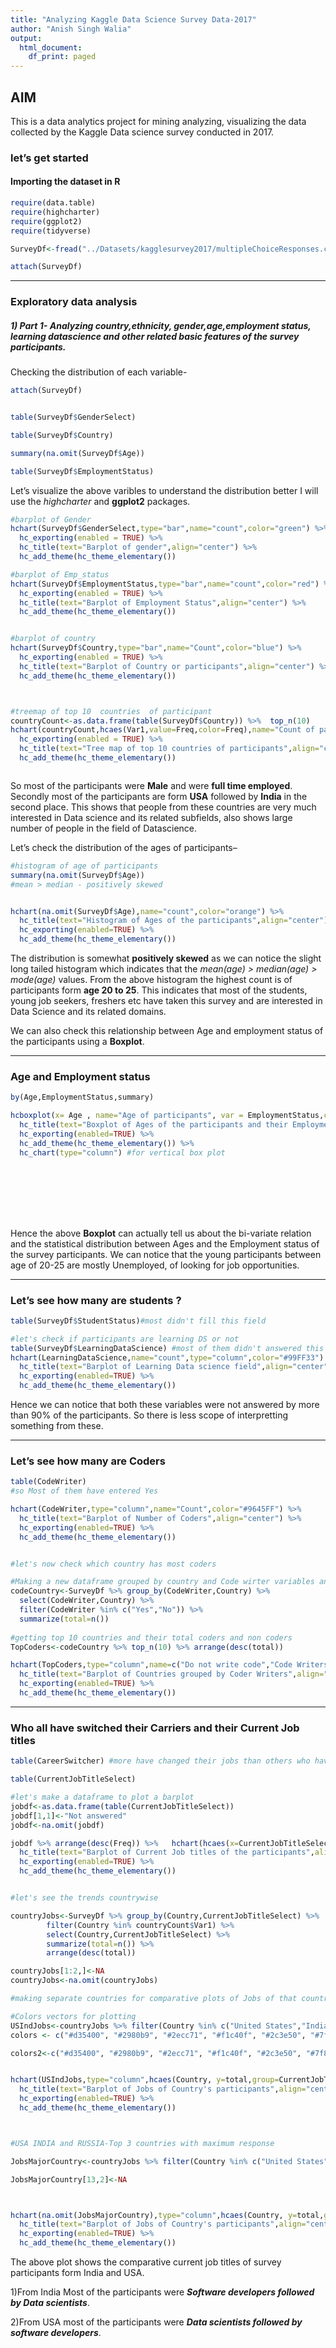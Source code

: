 ```yaml
---
title: "Analyzing Kaggle Data Science Survey Data-2017"
author: "Anish Singh Walia"
output:
  html_document:
    df_print: paged
---
```


## AIM 

This is a data analytics project for mining analyzing, visualizing the data collected by the Kaggle Data science survey conducted in 2017.


### let's get started

#### Importing the dataset in R


```r

require(data.table)
require(highcharter)
require(ggplot2)
require(tidyverse)

SurveyDf<-fread("../Datasets/kagglesurvey2017/multipleChoiceResponses.csv") #for faster data reading

attach(SurveyDf)
```


-------------------


### Exploratory data analysis


##### 1) Part 1- Analyzing country,ethnicity, gender,age,employment status, learning datascience and other related basic features of the survey participants.

Checking the distribution of each variable-
```r
attach(SurveyDf)


table(SurveyDf$GenderSelect)

table(SurveyDf$Country)

summary(na.omit(SurveyDf$Age))

table(SurveyDf$EmploymentStatus)


```


Let's visualize the above varibles to understand the distribution better
I will use the _highcharter_ and __ggplot2__ packages.

```r
#barplot of Gender
hchart(SurveyDf$GenderSelect,type="bar",name="count",color="green") %>%
  hc_exporting(enabled = TRUE) %>%
  hc_title(text="Barplot of gender",align="center") %>%
  hc_add_theme(hc_theme_elementary()) 

#barplot of Emp_status
hchart(SurveyDf$EmploymentStatus,type="bar",name="count",color="red") %>% 
  hc_exporting(enabled = TRUE) %>%
  hc_title(text="Barplot of Employment Status",align="center") %>%
  hc_add_theme(hc_theme_elementary()) 


#barplot of country
hchart(SurveyDf$Country,type="bar",name="Count",color="blue") %>% 
  hc_exporting(enabled = TRUE) %>%
  hc_title(text="Barplot of Country or participants",align="center") %>%
  hc_add_theme(hc_theme_elementary()) 



#treemap of top 10  countries  of participant
countryCount<-as.data.frame(table(SurveyDf$Country)) %>%  top_n(10) 
hchart(countryCount,hcaes(Var1,value=Freq,color=Freq),name="Count of participants",type="treemap") %>%
  hc_exporting(enabled = TRUE) %>%
  hc_title(text="Tree map of top 10 countries of participants",align="center") %>%
  hc_add_theme(hc_theme_elementary()) 



```


So most of the participants were __Male__ and were __full time employed__. Secondly most of the participants are form __USA__ followed by __India__ in the second place.
This shows that people from these countries are very much interested in Data science and its related subfields, also shows large number of people in the field of Datascience.


Let's check the distribution of the ages of participants--




```r

#histogram of age of participants
summary(na.omit(SurveyDf$Age))
#mean > median - positively skewed


hchart(na.omit(SurveyDf$Age),name="count",color="orange") %>%
  hc_title(text="Histogram of Ages of the participants",align="center") %>%
  hc_exporting(enabled=TRUE) %>%
  hc_add_theme(hc_theme_elementary())

```

The distribution is somewhat __positively skewed__ as we can notice the slight long tailed histogram which indicates that the *mean(age) > median(age) > mode(age) * values.
From the above histogram the highest count is of participants form __age 20 to 25__. This indicates that most of the students, young job seekers, freshers etc have taken this survey and are interested in Data Science and its related domains.

We can also check this relationship between Age and employment status of the participants using a __Boxplot__.


---------------------------



### Age and Employment status

```r
by(Age,EmploymentStatus,summary)

hcboxplot(x= Age , name="Age of participants", var = EmploymentStatus,color="purple",outliers = FALSE) %>%
  hc_title(text="Boxplot of Ages of the participants and their Employment Status",align="center") %>%
  hc_exporting(enabled=TRUE) %>%
  hc_add_theme(hc_theme_elementary()) %>% 
  hc_chart(type="column") #for vertical box plot









```
Hence the above __Boxplot__ can actually tell us about the bi-variate relation and the statistical distribution between Ages and the Employment status of the survey participants. We can notice that the young participants between age of 20-25 are mostly Unemployed, of looking for job opportunities.





---------------------------------


### Let's see how many are students ?

```r
table(SurveyDf$StudentStatus)#most didn't fill this field

#let's check if participants are learning DS or not
table(SurveyDf$LearningDataScience) #most of them didn't answered this too
hchart(LearningDataScience,name="count",type="column",color="#99FF33") %>%
  hc_title(text="Barplot of Learning Data science field",align="center") %>%
  hc_exporting(enabled=TRUE) %>%
  hc_add_theme(hc_theme_elementary())


```

Hence we can notice that both these variables were not answered by more than 90% of the participants. So there is less scope of interpretting something from these.


------------------------


### Let's see how many are Coders

```r
table(CodeWriter)
#so Most of them have entered Yes

hchart(CodeWriter,type="column",name="Count",color="#9645FF") %>%
  hc_title(text="Barplot of Number of Coders",align="center") %>%
  hc_exporting(enabled=TRUE) %>%
  hc_add_theme(hc_theme_elementary())


#let's now check which country has most coders

#Making a new dataframe grouped by country and Code wirter variables and summarized by the count of each
codeCountry<-SurveyDf %>% group_by(CodeWriter,Country) %>% 
  select(CodeWriter,Country) %>%
  filter(CodeWriter %in% c("Yes","No")) %>%
  summarize(total=n())
  
#getting top 10 countries and their total coders and non coders
TopCoders<-codeCountry %>% top_n(10) %>% arrange(desc(total))

hchart(TopCoders,type="column",name=c("Do not write code","Code Writers"),hcaes(x=Country,y=total,group=CodeWriter),color=c("black","#FF4040") ) %>%
  hc_title(text="Barplot of Countries grouped by Coder Writers",align="center") %>%
  hc_exporting(enabled=TRUE) %>%
  hc_add_theme(hc_theme_elementary())


```

---------------

### Who all have switched their Carriers and their Current Job titles


```r

table(CareerSwitcher) #more have changed their jobs than others who haven't

table(CurrentJobTitleSelect)

#let's make a dataframe to plot a barplot
jobdf<-as.data.frame(table(CurrentJobTitleSelect))
jobdf[1,1]<-"Not answered"
jobdf<-na.omit(jobdf)

jobdf %>% arrange(desc(Freq)) %>%   hchart(hcaes(x=CurrentJobTitleSelect,y=Freq),name="Count",color="#751A75",type="column") %>%
  hc_title(text="Barplot of Current Job titles of the participants",align="center") %>%
  hc_exporting(enabled=TRUE) %>%
  hc_add_theme(hc_theme_elementary())


#let's see the trends countrywise

countryJobs<-SurveyDf %>% group_by(Country,CurrentJobTitleSelect) %>%
        filter(Country %in% countryCount$Var1) %>%
        select(Country,CurrentJobTitleSelect) %>%
        summarize(total=n()) %>%
        arrange(desc(total))

countryJobs[1:2,]<-NA
countryJobs<-na.omit(countryJobs)

#making separate countries for comparative plots of Jobs of that country's participants.

#Colors vectors for plotting
USIndJobs<-countryJobs %>% filter(Country %in% c("United States","India"))
colors <- c("#d35400", "#2980b9", "#2ecc71", "#f1c40f", "#2c3e50", "#7f8c8d","#000004", "#3B0F70", "#8C2981", "#DE4968", "#FE9F6D", "#FCFDBF","#ffb3b3","#66ff33","#00b3b3","#4d4dff")

colors2<-c("#d35400", "#2980b9", "#2ecc71", "#f1c40f", "#2c3e50", "#7f8c8d","#000004", "#3B0F70", "#8C2981", "#DE4968", "#FE9F6D", "#FCFDBF","#ffb3b3","#66ff33","#00b3b3","#4d4dff","7D8A16")


hchart(USIndJobs,type="column",hcaes(Country, y=total,group=CurrentJobTitleSelect),color=colors) %>%
  hc_title(text="Barplot of Jobs of Country's participants",align="center") %>%
  hc_exporting(enabled=TRUE) %>%
  hc_add_theme(hc_theme_elementary())



#USA INDIA and RUSSIA-Top 3 countries with maximum response 

JobsMajorCountry<-countryJobs %>% filter(Country %in% c("United States","India","Russia"))

JobsMajorCountry[13,2]<-NA



hchart(na.omit(JobsMajorCountry),type="column",hcaes(Country, y=total,group=CurrentJobTitleSelect),color=colors) %>%
  hc_title(text="Barplot of Jobs of Country's participants",align="center") %>%
  hc_exporting(enabled=TRUE) %>%
  hc_add_theme(hc_theme_elementary())


```

The above plot shows the comparative current job titles of survey participants form India and USA. 

1)From India Most of the participants were __*Software developers followed by Data scientists*__.

2)From USA most of the participants were *__Data scientists followed by software developers__*.


































